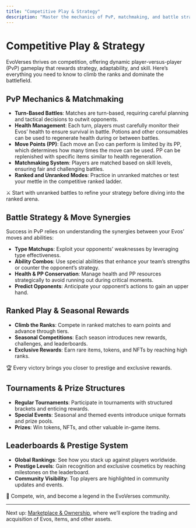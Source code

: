 ```yaml
---
title: "Competitive Play & Strategy"
description: "Master the mechanics of PvP, matchmaking, and battle strategies in EvoVerses."
---
```



# Competitive Play & Strategy

EvoVerses thrives on competition, offering dynamic player-versus-player (PvP) gameplay that rewards strategy, adaptability, and skill. Here’s everything you need to know to climb the ranks and dominate the battlefield.

## PvP Mechanics & Matchmaking
- **Turn-Based Battles**: Matches are turn-based, requiring careful planning and tactical decisions to outwit opponents.
- **Health Management**: Each turn, players must carefully monitor their Evos’ health to ensure survival in battle. Potions and other consumables can be used to regenerate health during or between battles.
- **Move Points (PP)**: Each move an Evo can perform is limited by its PP, which determines how many times the move can be used. PP can be replenished with specific items similar to health regeneration.
- **Matchmaking System**: Players are matched based on skill levels, ensuring fair and challenging battles.
- **Ranked and Unranked Modes**: Practice in unranked matches or test your mettle in the competitive ranked ladder.

<Callout>
    ⚔️ Start with unranked battles to refine your strategy before diving into the ranked arena.
</Callout>

## Battle Strategy & Move Synergies
Success in PvP relies on understanding the synergies between your Evos’ moves and abilities:
- **Type Matchups**: Exploit your opponents’ weaknesses by leveraging type effectiveness.
- **Ability Combos**: Use special abilities that enhance your team’s strengths or counter the opponent’s strategy.
- **Health & PP Conservation**: Manage health and PP resources strategically to avoid running out during critical moments.
- **Predict Opponents**: Anticipate your opponent’s actions to gain an upper hand.

## Ranked Play & Seasonal Rewards
- **Climb the Ranks**: Compete in ranked matches to earn points and advance through tiers.
- **Seasonal Competitions**: Each season introduces new rewards, challenges, and leaderboards.
- **Exclusive Rewards**: Earn rare items, tokens, and NFTs by reaching high ranks.

<Callout>
    🏆 Every victory brings you closer to prestige and exclusive rewards.
</Callout>

## Tournaments & Prize Structures
- **Regular Tournaments**: Participate in tournaments with structured brackets and enticing rewards.
- **Special Events**: Seasonal and themed events introduce unique formats and prize pools.
- **Prizes**: Win tokens, NFTs, and other valuable in-game items.

## Leaderboards & Prestige System
- **Global Rankings**: See how you stack up against players worldwide.
- **Prestige Levels**: Gain recognition and exclusive cosmetics by reaching milestones on the leaderboard.
- **Community Visibility**: Top players are highlighted in community updates and events.

<Callout>
    🌟 Compete, win, and become a legend in the EvoVerses community.
</Callout>

---

Next up: [Marketplace & Ownership](#marketplace-and-ownership), where we’ll explore the trading and acquisition of Evos, items, and other assets.
